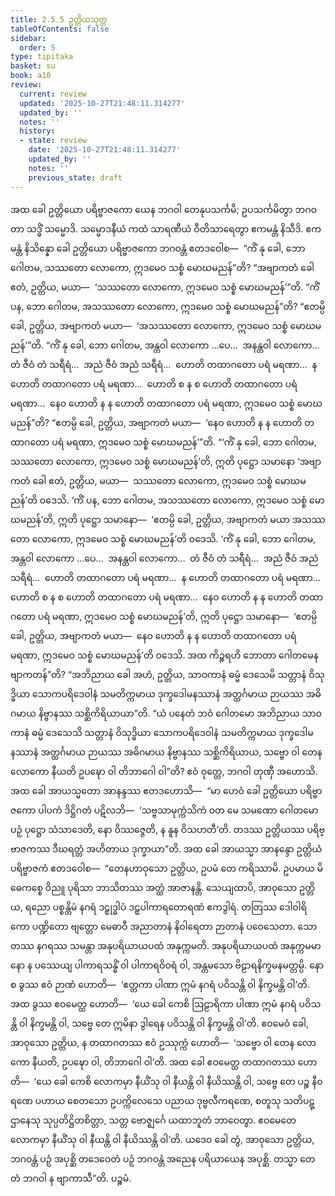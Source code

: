 ```yaml
---
title: 2.5.5 ဥတ္တိယသုတ္တ
tableOfContents: false
sidebar:
  order: 5
type: tipitaka
basket: su
book: a10
review:
  current: review
  updated: '2025-10-27T21:48:11.314277'
  updated_by: ''
  notes: ''
  history:
  - state: review
    date: '2025-10-27T21:48:11.314277'
    updated_by: ''
    notes: ''
    previous_state: draft
---
```



<ReviewStatus review={frontmatter.review} showDetails={true} />

<HypothesisAnnotation frontmatter={frontmatter} />

<DynamicBreadcrumb />

<Division number="95" book="a10" e="ch" v="17" p="412">

<Paragraph number="836" book="a10">
အထ ခေါ ဥတ္တိယော ပရိဗ္ဗာဇကော ယေန ဘဂဝါ တေနုပသင်္ကမိ; ဥပသင်္ကမိတွာ ဘဂဝတာ သဒ္ဓိံ သမ္မောဒိ. သမ္မောဒနီယံ ကထံ သာရဏီယံ ဝီတိသာရေတွာ ဧကမန္တံ နိသီဒိ. ဧကမန္တံ နိသိန္နော ခေါ ဥတ္တိယော ပရိဗ္ဗာဇကော ဘဂဝန္တံ ဧတဒဝေါစ—  “ကိံ နု ခေါ, ဘော ဂေါတမ, သဿတော လောကော, ဣဒမေဝ သစ္စံ မောဃမညန်”တိ? “အဗျာကတံ ခေါ ဧတံ, ဥတ္တိယ, မယာ—  ‘သဿတော လောကော, ဣဒမေဝ သစ္စံ မောဃမညန်’”တိ.
</Paragraph>

<Paragraph number="837" book="a10">
“ကိံ ပန, ဘော ဂေါတမ, အသဿတော လောကော, ဣဒမေဝ သစ္စံ မောဃမညန်”တိ? “ဧတမ္ပိ ခေါ, ဥတ္တိယ, အဗျာကတံ မယာ—  ‘အသဿတော လောကော, ဣဒမေဝ သစ္စံ မောဃမညန်’”တိ.
</Paragraph>

<Paragraph number="838" book="a10">
“ကိံ နု ခေါ, ဘော ဂေါတမ, အန္တဝါ လောကော …ပေ…  အနန္တဝါ လောကော…  တံ ဇီဝံ တံ သရီရံ…  အညံ ဇီဝံ အညံ သရီရံ…  ဟောတိ တထာဂတော ပရံ မရဏာ…  န ဟောတိ တထာဂတော ပရံ မရဏာ…  ဟောတိ စ န စ ဟောတိ တထာဂတော ပရံ မရဏာ…  နေဝ ဟောတိ န န ဟောတိ တထာဂတော ပရံ မရဏာ, ဣဒမေဝ သစ္စံ မောဃမညန်”တိ? “ဧတမ္ပိ ခေါ, ဥတ္တိယ, အဗျာကတံ မယာ—  ‘နေဝ ဟောတိ န န ဟောတိ တထာဂတော ပရံ မရဏာ, ဣဒမေဝ သစ္စံ မောဃမညန်’”တိ.
</Paragraph>

<Paragraph number="839" book="a10">
“‘ကိံ နု ခေါ, ဘော ဂေါတမ, သဿတော လောကော, ဣဒမေဝ သစ္စံ မောဃမညန်’တိ, ဣတိ ပုဋ္ဌော သမာနော ‘အဗျာကတံ ခေါ ဧတံ, ဥတ္တိယ, မယာ—  သဿတော လောကော, ဣဒမေဝ သစ္စံ မောဃမညန်’တိ ဝဒေသိ.
</Paragraph>

<Paragraph number="840" book="a10">
‘ကိံ ပန, ဘော ဂေါတမ, အသဿတော လောကော, ဣဒမေဝ သစ္စံ မောဃမညန်’တိ, ဣတိ ပုဋ္ဌော သမာနော—  ‘ဧတမ္ပိ ခေါ, ဥတ္တိယ, အဗျာကတံ မယာ အသဿတော လောကော, ဣဒမေဝ သစ္စံ မောဃမညန်’တိ ဝဒေသိ.
</Paragraph>

<Paragraph number="841" book="a10">
‘ကိံ နု ခေါ, ဘော ဂေါတမ, အန္တဝါ လောကော …ပေ…  အနန္တဝါ လောကော…  တံ ဇီဝံ တံ သရီရံ…  အညံ ဇီဝံ အညံ သရီရံ…  ဟောတိ တထာဂတော ပရံ မရဏာ…  န ဟောတိ တထာဂတော ပရံ မရဏာ…  ဟောတိ စ န စ ဟောတိ တထာဂတော ပရံ မရဏာ…  နေဝ ဟောတိ န န ဟောတိ တထာဂတော ပရံ မရဏာ, ဣဒမေဝ သစ္စံ မောဃမညန်’တိ, ဣတိ ပုဋ္ဌော သမာနော—  ‘ဧတမ္ပိ ခေါ, ဥတ္တိယ, အဗျာကတံ မယာ—  နေဝ ဟောတိ န န ဟောတိ တထာဂတော ပရံ မရဏာ, ဣဒမေဝ သစ္စံ မောဃမညန်’တိ ဝဒေသိ. အထ ကိဉ္စရဟိ ဘောတာ ဂေါတမေန ဗျာကတန်”တိ?
</Paragraph>

<Paragraph number="842" book="a10">
“အဘိညာယ ခေါ အဟံ, ဥတ္တိယ, သာဝကာနံ ဓမ္မံ ဒေသေမိ သတ္တာနံ ဝိသုဒ္ဓိယာ သောကပရိဒေဝါနံ သမတိက္ကမာယ ဒုက္ခဒေါမနဿာနံ အတ္ထင်္ဂမာယ ဉာယဿ အဓိဂမာယ နိဗ္ဗာနဿ သစ္ဆိကိရိယာယာ”တိ.
</Paragraph>

<Paragraph number="843" book="a10">
“ယံ ပနေတံ ဘဝံ ဂေါတမော အဘိညာယ သာဝကာနံ ဓမ္မံ ဒေသေသိ သတ္တာနံ ဝိသုဒ္ဓိယာ သောကပရိဒေဝါနံ သမတိက္ကမာယ ဒုက္ခဒေါမနဿာနံ အတ္ထင်္ဂမာယ ဉာယဿ အဓိဂမာယ နိဗ္ဗာနဿ သစ္ဆိကိရိယာယ, သဗ္ဗော ဝါ တေန လောကော နီယတိ ဥပဍ္ဎော ဝါ တိဘာဂေါ ဝါ”တိ? ဧဝံ ဝုတ္တေ, ဘဂဝါ တုဏှီ အဟောသိ.
</Paragraph>

<Paragraph number="844" book="a10">
အထ ခေါ အာယသ္မတော အာနန္ဒဿ ဧတဒဟောသိ—  “မာ ဟေဝံ ခေါ ဥတ္တိယော ပရိဗ္ဗာဇကော ပါပကံ ဒိဋ္ဌိဂတံ ပဋိလဘိ—  ‘သဗ္ဗသာမုက္ကံသိကံ ဝတ မေ သမဏော ဂေါတမော ပဉှံ ပုဋ္ဌော သံသာဒေတိ, နော ဝိဿဇ္ဇေတိ, န နူန ဝိသဟတီ’တိ. တဒဿ ဥတ္တိယဿ ပရိဗ္ဗာဇကဿ ဒီဃရတ္တံ အဟိတာယ ဒုက္ခာယာ”တိ.
</Paragraph>

<Paragraph number="845" book="a10">
အထ ခေါ အာယသ္မာ အာနန္ဒော ဥတ္တိယံ ပရိဗ္ဗာဇကံ ဧတဒဝေါစ—  “တေနဟာဝုသော ဥတ္တိယ, ဥပမံ တေ ကရိဿာမိ. ဥပမာယ မိဓေကစ္စေ ဝိညူ ပုရိသာ ဘာသိတဿ အတ္ထံ အာဇာနန္တိ. သေယျထာပိ, အာဝုသော ဥတ္တိယ, ရညော ပစ္စန္တိမံ နဂရံ ဒဠှုဒ္ဓါပံ ဒဠှပါကာရတောရဏံ ဧကဒွါရံ. တတြဿ ဒေါဝါရိကော ပဏ္ဍိတော ဗျတ္တော မေဓာဝီ အညာတာနံ နိဝါရေတာ ဉာတာနံ ပဝေသေတာ. သော တဿ နဂရဿ သမန္တာ အနုပရိယာယပထံ အနုက္ကမတိ. အနုပရိယာယပထံ အနုက္ကမမာနော န ပဿေယျ ပါကာရသန္ဓိံ ဝါ ပါကာရဝိဝရံ ဝါ, အန္တမသော ဗိဠာရနိက္ခမနမတ္တမ္ပိ. နော စ ခွဿ ဧဝံ ဉာဏံ ဟောတိ—  ‘ဧတ္တကာ ပါဏာ ဣမံ နဂရံ ပဝိသန္တိ ဝါ နိက္ခမန္တိ ဝါ’တိ. အထ ခွဿ ဧဝမေတ္ထ ဟောတိ—  ‘ယေ ခေါ ကေစိ ဩဠာရိကာ ပါဏာ ဣမံ နဂရံ ပဝိသန္တိ ဝါ နိက္ခမန္တိ ဝါ, သဗ္ဗေ တေ ဣမိနာ ဒွါရေန ပဝိသန္တိ ဝါ နိက္ခမန္တိ ဝါ’တိ.
</Paragraph>

<Paragraph number="846" book="a10">
ဧဝမေဝံ ခေါ, အာဝုသော ဥတ္တိယ, န တထာဂတဿ ဧဝံ ဥဿုက္ကံ ဟောတိ—  ‘သဗ္ဗော ဝါ တေန လောကော နီယတိ, ဥပဍ္ဎော ဝါ, တိဘာဂေါ ဝါ’တိ. အထ ခေါ ဧဝမေတ္ထ တထာဂတဿ ဟောတိ—  ‘ယေ ခေါ ကေစိ လောကမှာ နီယိံသု ဝါ နီယန္တိ ဝါ နီယိဿန္တိ ဝါ, သဗ္ဗေ တေ ပဉ္စ နီဝရဏေ ပဟာယ စေတသော ဥပက္ကိလေသေ ပညာယ ဒုဗ္ဗလီကရဏေ, စတူသု သတိပဋ္ဌာနေသု သုပ္ပတိဋ္ဌိတစိတ္တာ, သတ္တ ဗောဇ္ဈင်္ဂေ ယထာဘူတံ ဘာဝေတွာ. ဧဝမေတေ လောကမှာ နီယိံသု ဝါ နီယန္တိ ဝါ နီယိဿန္တိ ဝါ’တိ. ယဒေဝ ခေါ တွံ, အာဝုသော ဥတ္တိယ, ဘဂဝန္တံ ပဉှံ အပုစ္ဆိ တဒေဝေတံ ပဉှံ ဘဂဝန္တံ အညေန ပရိယာယေန အပုစ္ဆိ. တသ္မာ တေ တံ ဘဂဝါ န ဗျာကာသီ”တိ.

</Paragraph>
</Division>

<Paragraph number="847" type="center" book="a10">
ပဉ္စမံ.
</Paragraph>